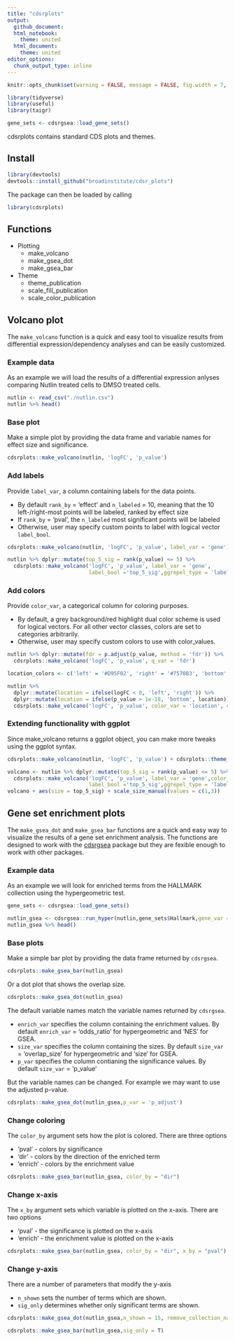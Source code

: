 ```yaml
---
title: "cdsrplots"
output:
  github_document:
  html_notebook:
    theme: united
  html_document:
    theme: united
editor_options: 
  chunk_output_type: inline
---
```


```r
knitr::opts_chunk$set(warning = FALSE, message = FALSE, fig.width = 7, fig.height = 5, cache = T)

library(tidyverse)
library(useful)
library(taigr)

gene_sets <- cdsrgsea::load_gene_sets()
```

cdsrplots contains standard CDS plots and themes.

## Install

```r
library(devtools)
devtools::install_github("broadinstitute/cdsr_plots")
```

The package can then be loaded by calling

```r
library(cdsrplots)
```

## Functions

* Plotting
  * make_volcano
  * make_gsea_dot
  * make_gsea_bar
* Theme
  * theme_publication
  * scale_fill_publication
  * scale_color_publication

## Volcano plot

The `make_volcano` function is a quick and easy tool to visualize results from differential expression/dependency analyses and can be easily customized.

### Example data

As an example we will load the results of a differential expression anlyses comparing Nutlin treated cells to DMSO treated cells.

```r
nutlin <- read_csv("./nutlin.csv")
nutlin %>% head()
```

### Base plot

Make a simple plot by providing the data frame and variable names for effect size and significance.

```r
cdsrplots::make_volcano(nutlin, 'logFC', 'p_value')
```

### Add labels

Provide `label_var`, a column containing labels for the data points.

* By default `rank_by` = ‘effect’ and `n_labeled` = 10, meaning that the 10 left-/right-most points will be labeled, ranked by effect size
* If `rank_by` = ‘pval’, the `n_labeled` most significant points will be labeled
* Otherwise, user may specify custom points to label with logical vector `label_bool`.

```r
cdsrplots::make_volcano(nutlin, 'logFC', 'p_value', label_var = 'gene')
```

```r
nutlin %>% dplyr::mutate(top_5_sig = rank(p_value) <= 5) %>% 
  cdsrplots::make_volcano('logFC', 'p_value', label_var = 'gene', 
                          label_bool ='top_5_sig',ggrepel_type = 'label')
```

### Add colors

Provide `color_var`, a categorical column for coloring purposes.

* By default, a grey background/red highlight dual color scheme is used for logical vectors. For all other vector classes, colors are set to categories arbitrarily.
* Otherwise, user may specify custom colors to use with color_values.

```r
nutlin %>% dplyr::mutate(fdr = p.adjust(p_value, method = 'fdr')) %>% 
  cdsrplots::make_volcano('logFC', 'p_value', q_var = 'fdr')
```

```r
location_colors <- c('left' = '#D95F02', 'right' = '#7570B3', 'bottom' = '#333333')

nutlin %>% 
  dplyr::mutate(location = ifelse(logFC < 0, 'left', 'right')) %>% 
  dplyr::mutate(location = ifelse(p_value > 1e-10, 'bottom', location)) %>% 
  cdsrplots::make_volcano('logFC', 'p_value', color_var = 'location', color_values = location_colors)
```

### Extending functionality with ggplot

Since make_volcano returns a ggplot object, you can make more tweaks using the ggplot syntax.

```r
cdsrplots::make_volcano(nutlin, 'logFC', 'p_value') + cdsrplots::theme_publication()
```

```r
volcano <- nutlin %>% dplyr::mutate(top_5_sig = rank(p_value) <= 5) %>% 
  cdsrplots::make_volcano('logFC', 'p_value', label_var = 'gene',color_var = 'top_5_sig',
                          label_bool ='top_5_sig',ggrepel_type = 'label')
volcano + aes(size = top_5_sig) + scale_size_manual(values = c(1,3))
```

## Gene set enrichment plots

The `make_gsea_dot` and `make_gsea_bar` functions are a quick and easy way to visualize the results of a gene set enrichment analysis. The functions are designed to work with the [cdsrgsea](https://github.com/broadinstitute/cdsr_gsea) package but they are fexible enough to work with other packages.

### Example data

As an example we will look for enriched terms from the HALLMARK collection using the hypergeometric test.

```r
gene_sets <- cdsrgsea::load_gene_sets()
```

```r
nutlin_gsea <- cdsrgsea::run_hyper(nutlin,gene_sets$Hallmark,gene_var = "gene", rank_var = "logFC")
nutlin_gsea %>% head()
```

### Base plots

Make a simple bar plot by providing the data frame returned by `cdsrgsea`.

```r
cdsrplots::make_gsea_bar(nutlin_gsea)
```

Or a dot plot that shows the overlap size.

```r
cdsrplots::make_gsea_dot(nutlin_gsea)
```

The default variable names match the variable names returned by `cdsrgsea`.

* `enrich_var` specifies the column containing the enrichment values. By default `enrich_var` = 'odds_ratio' for hypergeometric and 'NES' for GSEA.
* `size_var` specifies the column containing the sizes. By default `size_var` = 'overlap_size' for hypergeometric and 'size' for GSEA.
* `p_var` specifies the column contianing the significance values. By default `size_var` = 'p_value'

But the variable names can be changed. For example we may want to use the adjusted p-value.

```r
cdsrplots::make_gsea_dot(nutlin_gsea,p_var = 'p_adjust')
```

### Change coloring

The `color_by` argument sets how the plot is colored. There are three options

* 'pval' - colors by significance
* 'dir' - colors by the direction of the enriched term
* 'enrich' - colors by the enrichment value

```r
cdsrplots::make_gsea_bar(nutlin_gsea, color_by = "dir")
```

### Change x-axis

The `x_by` argument sets which variable is plotted on the x-axis. There are two options 

* 'pval' - the significance is plotted on the x-axis
* 'enrich' - the enrichment value is plotted on the x-axis

```r
cdsrplots::make_gsea_bar(nutlin_gsea, color_by = "dir", x_by = "pval")
```

### Change y-axis

There are a number of parameters that modify the y-axis

* `n_shown` sets the number of terms which are shown.
* `sig_only` determines whether only significant terms are shown.

```r
cdsrplots::make_gsea_dot(nutlin_gsea,n_shown = 15, remove_collection_name = T)
```

```r
cdsrplots::make_gsea_bar(nutlin_gsea,sig_only = T)
```





